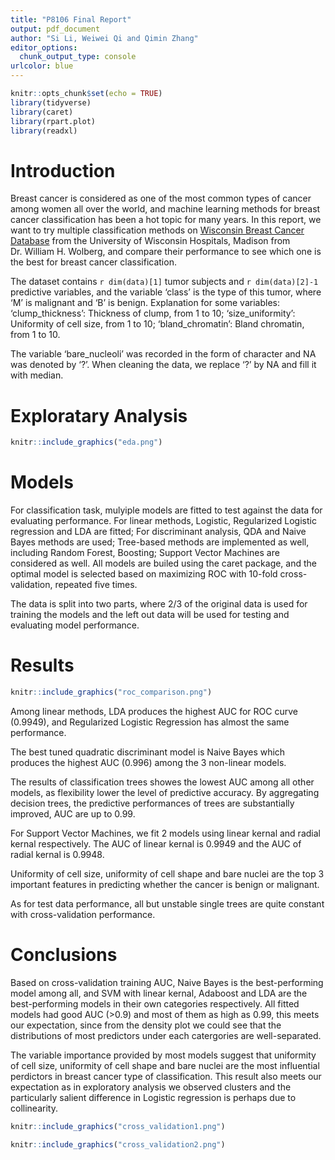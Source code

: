 ```yaml
---
title: "P8106 Final Report"
output: pdf_document
author: "Si Li, Weiwei Qi and Qimin Zhang"
editor_options: 
  chunk_output_type: console
urlcolor: blue
---
```


```r
knitr::opts_chunk$set(echo = TRUE)
library(tidyverse)
library(caret)
library(rpart.plot)
library(readxl)
```

# Introduction

Breast cancer is considered as one of the most common types of cancer among women all over the world, and machine learning methods for breast cancer classification has been a hot topic for many years. In this report, we want to try multiple classification methods on [Wisconsin Breast Cancer Database](https://www.kaggle.com/roustekbio/breast-cancer-csv?select=breastCancer.csv) from the University of Wisconsin Hospitals, Madison from Dr. William H. Wolberg, and compare their performance to see which one is the best for breast cancer classification.

The dataset contains `r dim(data)[1]` tumor subjects and `r dim(data)[2]-1` predictive variables, and the variable 'class' is the type of this tumor, where 'M' is malignant and 'B' is benign. Explanation for some variables:
'clump_thickness': Thickness of clump, from 1 to 10;
'size_uniformity': Uniformity of cell size, from 1 to 10;
'bland_chromatin': Bland chromatin, from 1 to 10.

The variable 'bare_nucleoli' was recorded in the form of character and NA was denoted by '?'. When cleaning the data, we replace '?' by NA and fill it with median.


# Exploratary Analysis
```r
knitr::include_graphics("eda.png")
```


# Models

For classification task, mulyiple models are fitted to test against the data for evaluating performance. For linear methods, Logistic, Regularized Logistic regression and LDA are fitted; For discriminant analysis, QDA and Naive Bayes methods are used; Tree-based methods are implemented as well, including Random Forest, Boosting; Support Vector Machines are considered as well. All models are builed using the caret package, and the optimal model is selected based on maximizing ROC with 10-fold cross-validation, repeated five times.

The data is split into two parts, where 2/3 of the original data is used for training the models and the left out data will be used for testing and evaluating model performance.  


# Results

```r
knitr::include_graphics("roc_comparison.png")
```

Among linear methods, LDA produces the highest AUC for ROC curve (0.9949), and Regularized Logistic Regression has almost the same performance. 

The best tuned quadratic discriminant model is Naive Bayes which produces the highest AUC (0.996) among the 3 non-linear models.

The results of classification trees showes the lowest AUC among all other models, as flexibility lower the level of predictive accuracy. By aggregating decision trees, the predictive performances of trees are substantially improved, AUC are up to 0.99. 

For Support Vector Machines, we fit 2 models using linear kernal and radial kernal respectively. The AUC of linear kernal is 0.9949 and the AUC of radial kernal is 0.9948.

Uniformity of cell size, uniformity of cell shape and bare nuclei are the top 3 important features in predicting whether the cancer is benign or malignant.

As for test data performance, all but unstable single trees are quite constant with cross-validation performance.


# Conclusions

Based on cross-validation training AUC, Naive Bayes is the best-performing model among all, and SVM with linear kernal, Adaboost and LDA are the best-performing models in their own categories respectively. All fitted models had good AUC (>0.9) and most of them as high as 0.99, this meets our expectation, since from the density plot we could see that the distributions of most predictors under each catergories are well-separated. 

The variable importance provided by most models suggest that uniformity of cell size, uniformity of cell shape and bare nuclei are the most influential perdictors in breast cancer type of classification. This result also meets our expectation as in exploratory analysis we observed clusters and the particularly salient difference in Logistic regression is perhaps due to collinearity.



```r
knitr::include_graphics("cross_validation1.png")
```

```r
knitr::include_graphics("cross_validation2.png")
```